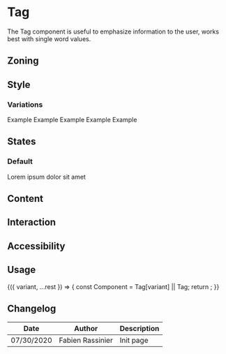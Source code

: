 
<Meta title="Components/Tag" component={Tag} />

# Tag

The Tag component is useful to emphasize information to the user, works best with single word values.

## Zoning

<FigmaImage src="https://www.figma.com/file/2Sw2IvUHZ9F2srJ3L8AWxr/%F0%9F%93%90-Zoning?node-id=12%3A45" alt="zoning image for tags" />

## Style

### Variations

<Preview>
	<Story name="Default">
		<Tag>Example</Tag>
	</Story>
	<Story name="Information">
		<Tag.Information>Example</Tag.Information>
	</Story>
	<Story name="Success">
		<Tag.Success>Example</Tag.Success>
	</Story>
	<Story name="Warning">
		<Tag.Warning>Example</Tag.Warning>
	</Story>
	<Story name="Destructive">
		<Tag.Destructive>Example</Tag.Destructive>
	</Story>
</Preview>

## States

### Default

<Preview>
	<Story name="Ellipsis">
		<Tag>Lorem ipsum dolor sit amet</Tag>
	</Story>
</Preview>

## Content

<Use>
	<Use.Do></Use.Do>
	<Use.Dont></Use.Dont>
</Use>

## Interaction

## Accessibility

## Usage

<Preview>
	<Story
		name="usage"
		args={{
			children: 'Lorem ipsum',
		}}
		argTypes={{
			variant: {
				description: 'Tag variation',
				control: {
					type: 'select',
					options: ['', 'Information', 'Success', 'Warning', 'Destructive'],
				},
			},
		}}
	>
		{({ variant, ...rest }) => {
			const Component = Tag[variant] || Tag;
			return <Component {...rest} />;
		}}
	</Story>
</Preview>

<Props story="usage" />

## Changelog

| Date       | Author           | Description |
| ---------- | ---------------- | ----------- |
| 07/30/2020 | Fabien Rassinier | Init page   |

